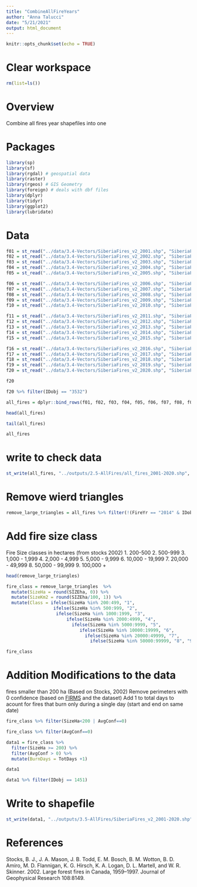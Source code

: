 ```yaml
---
title: "CombineAllFireYears"
author: "Anna Talucci"
date: "5/21/2021"
output: html_document
---
```


```r
knitr::opts_chunk$set(echo = TRUE)
```

# Clear workspace

```r
rm(list=ls()) 
```

# Overview

Combine all fires year shapefiles into one

# Packages

```r
library(sp)
library(sf)
library(rgdal) # geospatial data
library(raster)
library(rgeos) # GIS Geometry
library(foreign) # deals with dbf files
library(dplyr)
library(tidyr)
library(ggplot2)
library(lubridate)
```


# Data

```r
f01 = st_read("../data/3.4-Vectors/SiberiaFires_v2_2001.shp", "SiberiaFires_v2_2001") 
f02 = st_read("../data/3.4-Vectors/SiberiaFires_v2_2002.shp", "SiberiaFires_v2_2002") 
f03 = st_read("../data/3.4-Vectors/SiberiaFires_v2_2003.shp", "SiberiaFires_v2_2003") 
f04 = st_read("../data/3.4-Vectors/SiberiaFires_v2_2004.shp", "SiberiaFires_v2_2004") 
f05 = st_read("../data/3.4-Vectors/SiberiaFires_v2_2005.shp", "SiberiaFires_v2_2005") 
```

```r
f06 = st_read("../data/3.4-Vectors/SiberiaFires_v2_2006.shp", "SiberiaFires_v2_2006") 
f07 = st_read("../data/3.4-Vectors/SiberiaFires_v2_2007.shp", "SiberiaFires_v2_2007") 
f08 = st_read("../data/3.4-Vectors/SiberiaFires_v2_2008.shp", "SiberiaFires_v2_2008") 
f09 = st_read("../data/3.4-Vectors/SiberiaFires_v2_2009.shp", "SiberiaFires_v2_2009") 
f10 = st_read("../data/3.4-Vectors/SiberiaFires_v2_2010.shp", "SiberiaFires_v2_2010") 
```

```r
f11 = st_read("../data/3.4-Vectors/SiberiaFires_v2_2011.shp", "SiberiaFires_v2_2011") 
f12 = st_read("../data/3.4-Vectors/SiberiaFires_v2_2012.shp", "SiberiaFires_v2_2012") 
f13 = st_read("../data/3.4-Vectors/SiberiaFires_v2_2013.shp", "SiberiaFires_v2_2013") 
f14 = st_read("../data/3.4-Vectors/SiberiaFires_v2_2014.shp", "SiberiaFires_v2_2014") 
f15 = st_read("../data/3.4-Vectors/SiberiaFires_v2_2015.shp", "SiberiaFires_v2_2015") 
```

```r
f16 = st_read("../data/3.4-Vectors/SiberiaFires_v2_2016.shp", "SiberiaFires_v2_2016") 
f17 = st_read("../data/3.4-Vectors/SiberiaFires_v2_2017.shp", "SiberiaFires_v2_2017") 
f18 = st_read("../data/3.4-Vectors/SiberiaFires_v2_2018.shp", "SiberiaFires_v2_2018") 
f19 = st_read("../data/3.4-Vectors/SiberiaFires_v2_2019.shp", "SiberiaFires_v2_2019") 
f20 = st_read("../data/3.4-Vectors/SiberiaFires_v2_2020.shp", "SiberiaFires_v2_2020") 
```

```r
f20
```


```r
f20 %>% filter(IDobj == "3532")

```

```r
all_fires = dplyr::bind_rows(f01, f02, f03, f04, f05, f06, f07, f08, f09, f10, f11, f12, f13, f14, f15, f16, f17, f18, f19, f20)
```

```r
head(all_fires)
```

```r
tail(all_fires)
```







```r
all_fires
```

# write to check data
```r
st_write(all_fires, "../outputs/2.5-AllFires/all_fires_2001-2020.shp", driver="ESRI Shapefile") 
```

# Remove wierd triangles
```r
remove_large_triangles = all_fires %>% filter(!(FireYr == "2014" & IDobj=="2147"))
```





# Add fire size class


Fire Size classes in hectares (from stocks 2002)
1.  200-500
2.  500-999
3.  1,000 - 1,999
4.  2,000 - 4,999
5.  5,000 - 9,999
6.  10,000 - 19,999
7.  20,000 - 49,999
8.  50,000 - 99,999
9.  100,000 +

```r
head(remove_large_triangles)
```



```r

fire_class = remove_large_triangles  %>% 
  mutate(SizeHa = round(SIZEha, 0)) %>% 
  mutate(SizeKm2 = round(SIZEha/100, 1)) %>%
  mutate(Class = ifelse(SizeHa %in% 200:499, "1",
                  ifelse(SizeHa %in% 500:999, "2",
                   ifelse(SizeHa %in% 1000:1999, "3",
                       ifelse(SizeHa %in% 2000:4999, "4",
                         ifelse(SizeHa %in% 5000:9999, "5",
                            ifelse(SizeHa %in% 10000:19999, "6",
                              ifelse(SizeHa %in% 20000:49999, "7",
                                ifelse(SizeHa %in% 50000:99999, "8", "9")))))))))

fire_class
```

# Addition Modifications to the data
fires smaller than 200 ha (Based on Stocks, 2002)
Remove perimeters with 0 confidence (based on [FIRMS](https://earthdata.nasa.gov/faq/firms-faq) and the dataset)
Add 1 to total days to acount for fires that burn only during a single day (start and end on same date)
```r
fire_class %>% filter(SizeHa<200 | AvgConf==0) 
```

```r
fire_class %>% filter(AvgConf==0) 
```


```r
data1 = fire_class %>% 
  filter(SizeHa >= 200) %>%
  filter(AvgConf > 0) %>%
  mutate(BurnDays = TotDays +1)

data1
```

```r
data1 %>% filter(IDobj == 1451)

```

# Write to shapefile
```r
st_write(data1, "../outputs/3.5-AllFires/SiberiaFires_v2_2001-2020.shp", driver="ESRI Shapefile") 
```


# References
Stocks, B. J., J. A. Mason, J. B. Todd, E. M. Bosch, B. M. Wotton, B. D. Amiro, M. D. Flannigan, K. G. Hirsch, K. A. Logan, D. L. Martell, and W. R. Skinner. 2002. Large forest fires in Canada, 1959–1997. Journal of Geophysical Research 108:8149.
